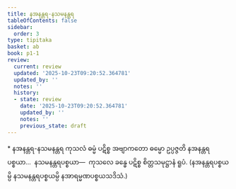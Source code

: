 ```yaml
---
title: နအနန္တရ-နသမနန္တရ
tableOfContents: false
sidebar:
  order: 3
type: tipitaka
basket: ab
book: p1-1
review:
  current: review
  updated: '2025-10-23T09:20:52.364781'
  updated_by: ''
  notes: ''
  history:
  - state: review
    date: '2025-10-23T09:20:52.364781'
    updated_by: ''
    notes: ''
    previous_state: draft
---
```



<ReviewStatus review={frontmatter.review} showDetails={true} />

<HypothesisAnnotation frontmatter={frontmatter} />

<DynamicBreadcrumb />

<Paragraph type="center" book="p1-1">
* နအနန္တရ-နသမနန္တရ
</Paragraph>

<Division number="37" book="p1-1" e="ch" v="36" p="305">

<Paragraph number="217" book="p1-1">
ကုသလံ ဓမ္မံ ပဋိစ္စ အဗျာကတော ဓမ္မော ဥပ္ပဇ္ဇတိ နအနန္တရပစ္စယာ…  နသမနန္တရပစ္စယာ—  ကုသလေ ခန္ဓေ ပဋိစ္စ စိတ္တသမုဋ္ဌာနံ ရူပံ. (နအနန္တရပစ္စယမ္ပိ နသမနန္တရပစ္စယမ္ပိ နအာရမ္မဏပစ္စယသဒိသံ.)
</Paragraph>
</Division>